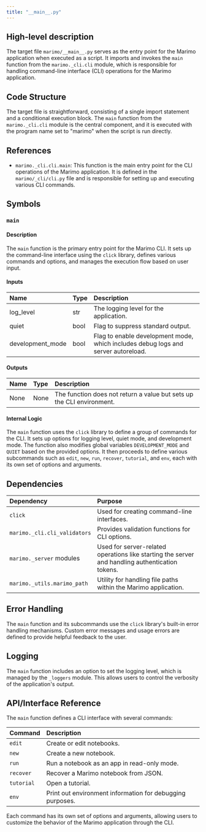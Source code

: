 ```yaml
---
title: "__main__.py"
---
```


## High-level description

The target file `marimo/__main__.py` serves as the entry point for the Marimo application when executed as a script. It imports and invokes the `main` function from the `marimo._cli.cli` module, which is responsible for handling command-line interface (CLI) operations for the Marimo application.

## Code Structure

The target file is straightforward, consisting of a single import statement and a conditional execution block. The `main` function from the `marimo._cli.cli` module is the central component, and it is executed with the program name set to "marimo" when the script is run directly.

## References

- `marimo._cli.cli.main`: This function is the main entry point for the CLI operations of the Marimo application. It is defined in the `marimo/_cli/cli.py` file and is responsible for setting up and executing various CLI commands.

## Symbols

### `main`
#### Description
The `main` function is the primary entry point for the Marimo CLI. It sets up the command-line interface using the `click` library, defines various commands and options, and manages the execution flow based on user input.

#### Inputs
| Name | Type | Description |
|:-----|:-----|:------------|
| log_level | str | The logging level for the application. |
| quiet | bool | Flag to suppress standard output. |
| development_mode | bool | Flag to enable development mode, which includes debug logs and server autoreload. |

#### Outputs
| Name | Type | Description |
|:-----|:-----|:------------|
| None | None | The function does not return a value but sets up the CLI environment. |

#### Internal Logic
The `main` function uses the `click` library to define a group of commands for the CLI. It sets up options for logging level, quiet mode, and development mode. The function also modifies global variables `DEVELOPMENT_MODE` and `QUIET` based on the provided options. It then proceeds to define various subcommands such as `edit`, `new`, `run`, `recover`, `tutorial`, and `env`, each with its own set of options and arguments.

## Dependencies

| Dependency | Purpose |
|:-----------|:--------|
| `click` | Used for creating command-line interfaces. |
| `marimo._cli.cli_validators` | Provides validation functions for CLI options. |
| `marimo._server` modules | Used for server-related operations like starting the server and handling authentication tokens. |
| `marimo._utils.marimo_path` | Utility for handling file paths within the Marimo application. |

## Error Handling

The `main` function and its subcommands use the `click` library's built-in error handling mechanisms. Custom error messages and usage errors are defined to provide helpful feedback to the user.

## Logging

The `main` function includes an option to set the logging level, which is managed by the `_loggers` module. This allows users to control the verbosity of the application's output.

## API/Interface Reference

The `main` function defines a CLI interface with several commands:

| Command | Description |
|:--------|:------------|
| `edit` | Create or edit notebooks. |
| `new` | Create a new notebook. |
| `run` | Run a notebook as an app in read-only mode. |
| `recover` | Recover a Marimo notebook from JSON. |
| `tutorial` | Open a tutorial. |
| `env` | Print out environment information for debugging purposes. |

Each command has its own set of options and arguments, allowing users to customize the behavior of the Marimo application through the CLI.